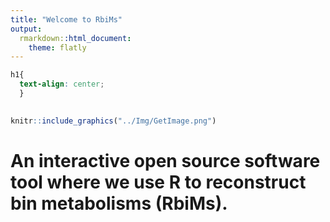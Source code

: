 ```yaml
---
title: "Welcome to RbiMs"
output: 
  rmarkdown::html_document:
    theme: flatly
---
```


```css

h1{
  text-align: center;
  }
  

```



```r
knitr::include_graphics("../Img/GetImage.png")
```

# An interactive open source software tool where we use R to reconstruct bin metabolisms (RbiMs).